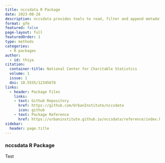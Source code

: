 ---
title: nccsdata R Package
date: 2023-08-28
description: nccsdata provides tools to read, filter and append metadata to publicly available NCCS Core and BMF data sets.
format: gfm
featured: false
page-layout: full
featuredOrder: 1
type: methods
categories:
  - R packages
author:
  - id: thiya
citation: 
  container-title: National Center for Charitable Statistics
  volume: 1
  issue: 1
  doi: 10.5555/12345678
links:
  - header: Package Files
    links:
    - text: Github Repository
      href: https://github.com/UrbanInstitute/nccsdata
      icon: github
    - text: Package Reference
      href: https://urbaninstitute.github.io/nccsdata/reference/index.html
sidebar:
  header: page.title
---

### nccsdata R Package

Test
